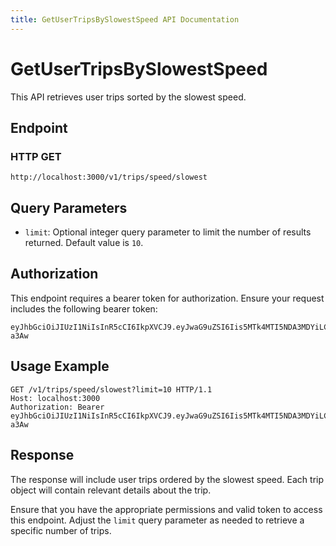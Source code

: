 ```yaml
---
title: GetUserTripsBySlowestSpeed API Documentation
---
```


# GetUserTripsBySlowestSpeed

This API retrieves user trips sorted by the slowest speed.

## Endpoint

### HTTP GET

`http://localhost:3000/v1/trips/speed/slowest`

## Query Parameters

- `limit`: Optional integer query parameter to limit the number of results returned. Default value is `10`.

## Authorization

This endpoint requires a bearer token for authorization. Ensure your request includes the following bearer token:

```
eyJhbGciOiJIUzI1NiIsInR5cCI6IkpXVCJ9.eyJwaG9uZSI6Iis5MTk4MTI5NDA3MDYiLCJ1aWQiOiI1Z2VhcGdhcHhzIn0.yNyKfoOQouzSNDwp_5rJ9CAEMVJo5uqueJHNpG-a3Aw
```

## Usage Example

```http
GET /v1/trips/speed/slowest?limit=10 HTTP/1.1
Host: localhost:3000
Authorization: Bearer eyJhbGciOiJIUzI1NiIsInR5cCI6IkpXVCJ9.eyJwaG9uZSI6Iis5MTk4MTI5NDA3MDYiLCJ1aWQiOiI1Z2VhcGdhcHhzIn0.yNyKfoOQouzSNDwp_5rJ9CAEMVJo5uqueJHNpG-a3Aw
```

## Response

The response will include user trips ordered by the slowest speed. Each trip object will contain relevant details about the trip.

Ensure that you have the appropriate permissions and valid token to access this endpoint. Adjust the `limit` query parameter as needed to retrieve a specific number of trips.